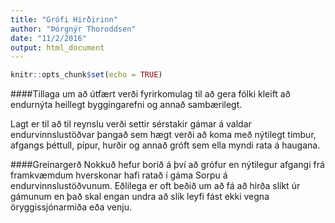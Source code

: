 ```yaml
---
title: "Grófi Hirðirinn"
author: "Þórgnýr Thoroddsen"
date: "11/2/2016"
output: html_document
---
```


```r
knitr::opts_chunk$set(echo = TRUE)
```

####Tillaga um að útfært verði fyrirkomulag til að gera fólki kleift að endurnýta heillegt byggingarefni og annað sambærilegt.

Lagt er til að til reynslu verði settir sérstakir gámar á valdar endurvinnslustöðvar þangað sem hægt verði að koma með nýtilegt timbur, afgangs þéttull, pípur, hurðir og annað gróft sem ella myndi rata á haugana. 

####Greinargerð
Nokkuð hefur borið á því að grófur en nýtilegur afgangi frá framkvæmdum hverskonar hafi ratað í gáma Sorpu á endurvinnslustöðvunum. Eðlilega er oft beðið um að fá að hirða slíkt úr gámunum en það skal engan undra að slík leyfi fást ekki vegna öryggissjónarmiða eða venju. 